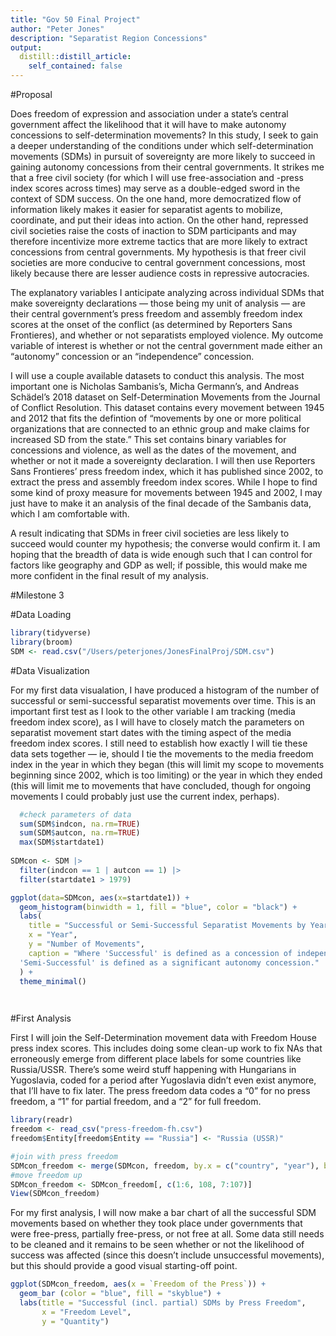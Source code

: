 ```yaml
---
title: "Gov 50 Final Project"
author: "Peter Jones"
description: "Separatist Region Concessions"
output:
  distill::distill_article:
    self_contained: false
---
```


#Proposal

Does freedom of expression and association under a state's central government affect the likelihood that it will have to make autonomy concessions to self-determination movements? In this study, I seek to gain a deeper understanding of the conditions under which self-determination movements (SDMs) in pursuit of sovereignty are more likely to succeed in gaining autonomy concessions from their central governments. It strikes me that a free civil society (for which I will use free-association and -press index scores across times) may serve as a double-edged sword in the context of SDM success. On the one hand, more democratized flow of information likely makes it easier for separatist agents to mobilize, coordinate, and put their ideas into action. On the other hand, repressed civil societies raise the costs of inaction to SDM participants and may therefore incentivize more extreme tactics that are more likely to extract concessions from central governments. My hypothesis is that freer civil societies are more conducive to central government concessions, most likely because there are lesser audience costs in repressive autocracies. 

The explanatory variables I anticipate analyzing across individual SDMs that make sovereignty declarations — those being my unit of analysis — are their central government's press freedom and assembly freedom index scores at the onset of the conflict (as determined by Reporters Sans Frontieres), and whether or not separatists employed violence. My outcome variable of interest is whether or not the central government made either an "autonomy" concession or an "independence" concession. 

I will use a couple available datasets to conduct this analysis. The most important one is Nicholas Sambanis's, Micha Germann's, and Andreas Schädel's 2018 dataset on Self-Determination Movements from the Journal of Conflict Resolution. This dataset contains every movement between 1945 and 2012 that fits the defintion of "movements by one or more political organizations that are connected to an ethnic group and make claims for increased SD from the state." This set contains binary variables for concessions and violence, as well as the dates of the movement, and whether or not it made a sovereignty declaration. I will then use Reporters Sans Frontieres' press freedom index, which it has published since 2002, to extract the press and assembly freedom index scores. While I hope to find some kind of proxy measure for movements between 1945 and 2002, I may just have to make it an analysis of the final decade of the Sambanis data, which I am comfortable with.

A result indicating that SDMs in freer civil societies are less likely to succeed would counter my hypothesis; the converse would confirm it. I am hoping that the breadth of data is wide enough such that I can control for factors like geography and GDP as well; if possible, this would make me more confident in the final result of my analysis.

#Milestone 3

#Data Loading 

```r
library(tidyverse)
library(broom)
SDM <- read.csv("/Users/peterjones/JonesFinalProj/SDM.csv")
```


#Data Visualization

For my first data visualation, I have produced a histogram of the number of successful or semi-successful separatist movements over time. This is an important first test as I look to the other variable I am tracking (media freedom index score), as I will have to closely match the parameters on separatist movement start dates with the timing aspect of the media freedom index scores. I still need to establish how exactly I will tie these data sets together — ie, should I tie the movements to the media freedom index in the year in which they began (this will limit my scope to movements beginning since 2002, which is too limiting) or the year in which they ended (this will limit me to movements that have concluded, though for ongoing movements I could probably just use the current index, perhaps).

```r
  #check parameters of data
  sum(SDM$indcon, na.rm=TRUE)
  sum(SDM$autcon, na.rm=TRUE)
  max(SDM$startdate1)
  
SDMcon <- SDM |>
  filter(indcon == 1 | autcon == 1) |>
  filter(startdate1 > 1979)

ggplot(data=SDMcon, aes(x=startdate1)) + 
  geom_histogram(binwidth = 1, fill = "blue", color = "black") +
  labs(
    title = "Successful or Semi-Successful Separatist Movements by Year",
    x = "Year",
    y = "Number of Movements",
    caption = "Where 'Successful' is defined as a concession of independence, and 
  'Semi-Successful' is defined as a significant autonomy concession."
  ) +
  theme_minimal() 

  
```


#First Analysis

First I will join the Self-Determination movement data with  Freedom House press index scores. This includes doing some clean-up work to fix NAs that erroneously emerge from different place labels for some countries like Russia/USSR. There's some weird stuff happening with Hungarians in Yugoslavia, coded for a period after Yugoslavia didn't even exist anymore, that I'll have to fix later. The press freedom data codes a "0" for no press freedom, a "1" for partial freedom, and a "2" for full freedom.


```r
library(readr)
freedom <- read_csv("press-freedom-fh.csv")
freedom$Entity[freedom$Entity == "Russia"] <- "Russia (USSR)"

#join with press freedom
SDMcon_freedom <- merge(SDMcon, freedom, by.x = c("country", "year"), by.y = c("Entity", "Year"), all.x = TRUE)
#move freedom up 
SDMcon_freedom <- SDMcon_freedom[, c(1:6, 108, 7:107)]
View(SDMcon_freedom)
```

For my first analysis, I will now make a bar chart of all the successful SDM movements based on whether they took place under governments that were free-press, partially free-press, or not free at all. Some data still needs to be cleaned and it remains to be seen whether or not the likelihood of success was affected (since this doesn't include unsuccessful movements), but this should provide a good visual starting-off point. 


```r

ggplot(SDMcon_freedom, aes(x = `Freedom of the Press`)) +
  geom_bar (color = "blue", fill = "skyblue") + 
  labs(title = "Successful (incl. partial) SDMs by Press Freedom", 
       x = "Freedom Level",
       y = "Quantity") 
```










